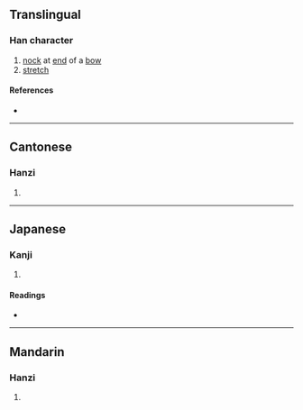 {{character info/new}}
==Translingual==

===Han character===
{{Han char|rn=57|rad=弓|as=11|sn=14|four=11216|canj=NSRR|ids=⿰弓區}}

# [[nock]] at [[end]] of a [[bow]]
# [[stretch]]

====References====
* {{Han ref|kx=0360.360|dkj=09853|hdz=21001.180|uh=5F44|ud=24388|bh=E1BE|bd=57790}}

----

==Cantonese==

===Hanzi===
{{yue-hanzi|jyut=[[kau1]]|y=kau1}}

# {{rfdef|yue|sort=弓11}}

----

==Japanese==

===Kanji===
{{ja-kanji|grade=|rs=弓11}}

# {{rfdef|ja|sort=弓11}}

====Readings====
* {{ja-readings|on=[[こう]] (kō), [[く]] (ku)|kun=[[ゆはず]] (yuhazu), [[ゆがけ]] (yugake)}}

----

==Mandarin==

===Hanzi===
{{cmn-hanzi|pin=[[kōu]] ([[kou1]])|wg=k'ou<sup>1</sup>}}

# {{rfdef|cmn|sort=弓11}}